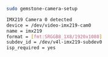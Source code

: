 <CodeGroup>

  ```bash Terminal
  sudo gemstone-camera-setup
  ```

  ```bash Çıktı
  IMX219 Camera 0 detected
  device = /dev/video-imx219-cam0
  name = imx219
  format = [fmt:SRGGB8_1X8/1920x1080]
  subdev_id = /dev/v4l-imx219-subdev0
  isp_required = yes
  ```

</CodeGroup>
